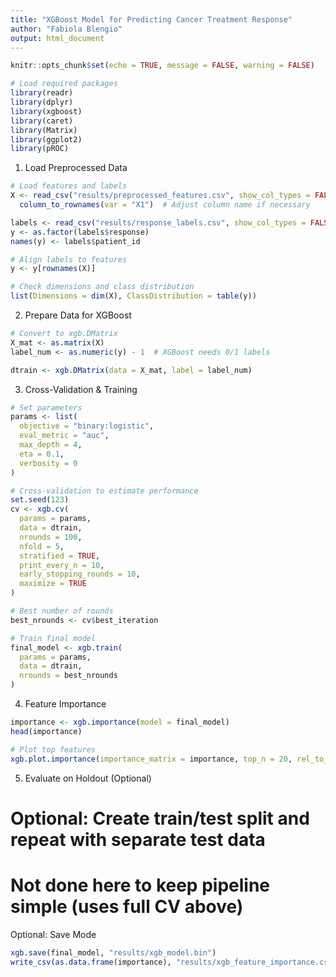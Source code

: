 ```yaml
---
title: "XGBoost Model for Predicting Cancer Treatment Response"
author: "Fabiola Blengio"
output: html_document
---
```


```r
knitr::opts_chunk$set(echo = TRUE, message = FALSE, warning = FALSE)

# Load required packages
library(readr)
library(dplyr)
library(xgboost)
library(caret)
library(Matrix)
library(ggplot2)
library(pROC)
```

 1. Load Preprocessed Data

```r
# Load features and labels
X <- read_csv("results/preprocessed_features.csv", show_col_types = FALSE) %>%
  column_to_rownames(var = "X1")  # Adjust column name if necessary

labels <- read_csv("results/response_labels.csv", show_col_types = FALSE)
y <- as.factor(labels$response)
names(y) <- labels$patient_id

# Align labels to features
y <- y[rownames(X)]

# Check dimensions and class distribution
list(Dimensions = dim(X), ClassDistribution = table(y))
```


 2. Prepare Data for XGBoost

```r
# Convert to xgb.DMatrix
X_mat <- as.matrix(X)
label_num <- as.numeric(y) - 1  # XGBoost needs 0/1 labels

dtrain <- xgb.DMatrix(data = X_mat, label = label_num)
```

3. Cross-Validation & Training

```r
# Set parameters
params <- list(
  objective = "binary:logistic",
  eval_metric = "auc",
  max_depth = 4,
  eta = 0.1,
  verbosity = 0
)

# Cross-validation to estimate performance
set.seed(123)
cv <- xgb.cv(
  params = params,
  data = dtrain,
  nrounds = 100,
  nfold = 5,
  stratified = TRUE,
  print_every_n = 10,
  early_stopping_rounds = 10,
  maximize = TRUE
)

# Best number of rounds
best_nrounds <- cv$best_iteration

# Train final model
final_model <- xgb.train(
  params = params,
  data = dtrain,
  nrounds = best_nrounds
)
```

4. Feature Importance

```r
importance <- xgb.importance(model = final_model)
head(importance)

# Plot top features
xgb.plot.importance(importance_matrix = importance, top_n = 20, rel_to_first = TRUE)
```

5. Evaluate on Holdout (Optional)

# Optional: Create train/test split and repeat with separate test data
# Not done here to keep pipeline simple (uses full CV above)

Optional: Save Mode

```r
xgb.save(final_model, "results/xgb_model.bin")
write_csv(as.data.frame(importance), "results/xgb_feature_importance.csv")
```

